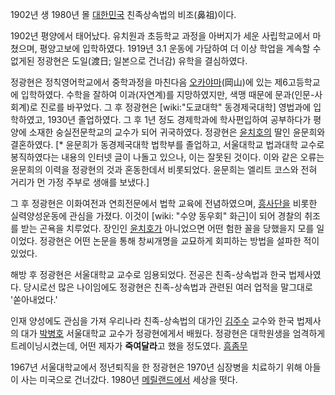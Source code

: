 1902년 생 1980년 몰 [[대한민국]] 친족상속법의 비조(鼻祖)이다. 

1902년 평양에서 태어났다. 유치원과 초등학교 과정을 아버지가 세운 사립학교에서 마쳤으며, 평양고보에 입학하였다. 1919년 3.1 운동에 가담하여 더 이상 학업을 계속할 수 없게된 정광현은 도일(渡日; 일본으로 건너감) 유학을 결심하였다. 

정광현은 정칙영어학교에서 중학과정을 마친다음 [[오카야마]](岡山)에 있는 제6고등학교에 입학하였다. 수학을 잘하여 이과(자연계)를 지망하였지만, 색맹 때문에 문과(인문-사회계)로 진로를 바꾸었다. 그 후 정광현은 [wiki:"도쿄대학" 동경제국대학] 영법과에 입학하였고, 1930년 졸업하였다. 그 후 1년 정도 경제학과에 학사편입하여 공부하다가 평양에 소재한 숭실전문학교의 교수가 되어 귀국하였다. 정광현은 [[윤치호]]의 딸인 윤문희와 결혼하였다. [* 윤문희가 동경제국대학 법학부를 졸업하고, 서울대학교 법과대학 교수로 봉직하였다는 내용의 인터넷 글이 나돌고 있으나, 이는 잘못된 것이다. 이와 같은 오류는 윤문희의 이력을 정광현의 것과 혼동한데서 비롯되었다. 윤문희는 엘리트 코스와 전혀 거리가 먼 가정 주부로 생애를 보냈다.]    

그 후 정광현은 이화여전과 연희전문에서 법학 교육에 전념하였으며, [[흥사단]]을 비롯한 실력양성운동에 관심을 가졌다. 이것이 [wiki: "수양 동우회" 화근]이 되어 경찰의 취조를 받는 곤욕을 치루었다. 장인인 [[윤치호]]가 아니었으면 어떤 험한 꼴을 당했을지 모를 일이었다. 정광현은 어떤 논문을 통해 창씨개명을 교묘하게 회피하는 방법을 설파한 적이 있었다. 

해방 후 정광현은 서울대학교 교수로 임용되었다. 전공은 친족-상속법과 한국 법제사였다. 당시로선 많은 나이임에도 정광현은 친족-상속법과 관련된 여러 업적을 말그대로 '쏟아내었다.'

인재 양성에도 관심을 가져 우리나라 친족-상속법의 대가인 [[김주수]] 교수와 한국 법제사의 대가 [[박병호]] 서울대학교 교수가 정광현에게서 배웠다. 정광현은 대학원생을 엄격하게 트레이닝시켰는데, 어떤 제자가 '''죽여달라'''고 했을 정도였다. [[흠좀무]]

1967년 서울대학교에서 정년퇴직을 한 정광현은 1970년 심장병을 치료하기 위해 아들이 사는 미국으로 건너갔다. 1980년 [[메릴랜드]]에서 세상을 떳다.   
